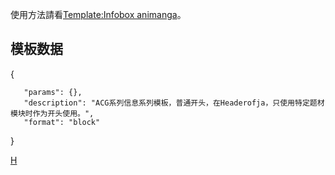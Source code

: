 {{High-use|5871}}

<div class="messagebox standard-talk">使用方法請看[[Template:Infobox animanga]]。</div>

== 模板数据 ==
<templatedata>
{
	"params": {},
	"description": "ACG系列信息系列模板，普通开头，在Headerofja，只使用特定题材模块时作为开头使用。",
	"format": "block"
}
</templatedata>

<includeonly>
[[Category:Infobox animanga|H]]
</includeonly>